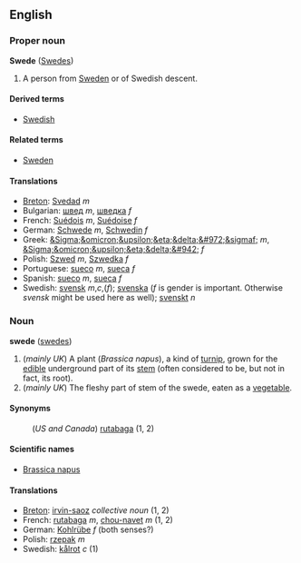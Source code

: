 ==English==
===Proper noun===
'''Swede''' ([[Swedes]])

#A person from [[Sweden]] or of Swedish descent.

====Derived terms====
*[[Swedish]]

====Related terms====
*[[Sweden]]

====Translations====
*[[Breton]]: [[Svedad]] ''m''
*Bulgarian: [[швед]] ''m'', [[шведка]] ''f''
*French: [[Suédois]] ''m'', [[Suédoise]] ''f''
*German: [[Schwede]] ''m'', [[Schwedin]] ''f''
*Greek: [[&Sigma;&omicron;&upsilon;&eta;&delta;&#972;&sigmaf;]] ''m'', [[&Sigma;&omicron;&upsilon;&eta;&delta;&#942;]] ''f''
*Polish: [[Szwed]] ''m'', [[Szwedka]] ''f''
*Portuguese: [[sueco]] ''m'', [[sueca]] ''f''
*Spanish: [[sueco]] ''m'', [[sueca]] ''f''
*Swedish: [[svensk]] ''m'',''c'',(''f''); [[svenska]] (''f'' is gender is important. Otherwise ''svensk'' might be used here as well); [[svenskt]] ''n''

===Noun===
'''swede''' ([[swedes]])

#(''mainly UK'') A plant (''Brassica napus''), a kind of [[turnip]], grown for the [[edible]] underground part of its [[stem]] (often considered to be, but not in fact, its root).
#(''mainly UK'') The fleshy part of stem of the swede, eaten as a [[vegetable]].

====Synonyms====
:(''US and Canada'') [[rutabaga]] (1, 2)

====Scientific names====
*[[Brassica napus]]

====Translations====
*[[Breton]]: [[irvin-saoz]] ''collective noun'' (1, 2)
*French: [[rutabaga]] ''m'', [[chou-navet]] ''m'' (1, 2) 
*German: [[Kohlrübe]] ''f'' (both senses?)
*Polish: [[rzepak]] ''m''
*Swedish: [[kålrot]] ''c'' (1)